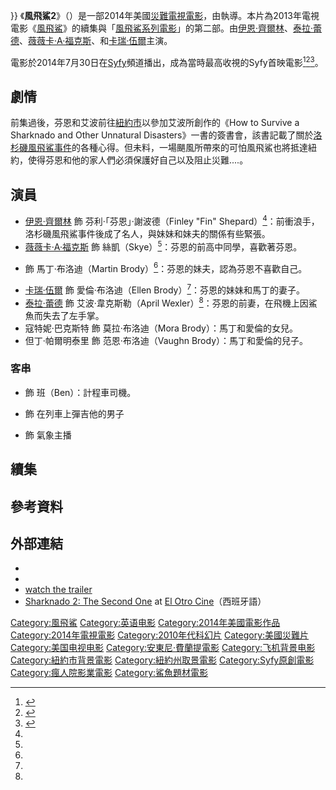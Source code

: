 {{noteTA
|1=zh-cn:鲨卷风; zh-hk:龍捲鯊; zh-tw:風飛鯊;
|G1=Show
|G2=Movie
}}
{{Infobox television film
| name = 風飛鯊2
| original_name = {{lang|en|''Sharknado 2: The Second One''}}
| image = Sharknado 2 The Second One Poster.jpg
| caption = 電影海報
| format = [[災難片|災難片]]
| runtime = 95分鐘
| creator =
| director = {{link-en|安東尼·費蘭提|Anthony C. Ferrante}}
| producer = [[大衛·麥可·拉特|大衛·麥可·拉特]]
| screenplay = {{link-en|桑德·列文 (編劇)|Thunder Levin|桑德·列文}}
| based on = 
| starring = {{Plainlist|
* [[伊恩·齊爾林|伊恩·齊爾林]]
* [[薇薇卡·A·福克斯|薇薇卡·A·福克斯]]
* [[泰拉·蕾德|泰拉·蕾德]]
* {{link-en|馬克·麥格拉斯|Mark McGrath}}
* [[卡瑞·伍爾|卡瑞·伍爾]]
}}
| editing = 安娜·佛洛里<br/>瓦西·尼多曼斯基
| music = 克里斯多夫·卡諾<br/>克里斯·賴德諾爾
| editor = 
| cinematography = 班·德馬爾
| country = {{USA}}
| language = [[英语|英语]]
| studio = [[Syfy|Syfy Films]]
| distributor = [[The_Asylum|The Asylum]]
| budget = 
| preceded_by = 《[[風飛鯊|風飛鯊]]》
| followed_by = 《[[風飛鯊3：麥擱鬧啊！|風飛鯊3：麥擱鬧啊！]]》
| network = [[Syfy|Syfy]]
| released = {{Film date|2014|07|30|美國}}
| show_name_zh-cn = 鲨卷风2
| show_name_zh-hk = 龍捲鯊2
| show_name_zh-tw = 風飛鯊2<ref>{{@movies|id=fsen33062074|title=風飛鯊2 Sharknado 2: The Second One}}<!-- 2016-05-07 accessdate --></ref>
}}
《'''風飛鯊2'''》（{{lang-en|''Sharknado 2: The Second One''}}）是一部2014年美國[[災難片|災難]][[電視電影|電視電影]]，由{{link-en|安東尼·費蘭提|Anthony C. Ferrante}}執導。本片為2013年電視電影《[[風飛鯊|風飛鯊]]》的續集與「[[風飛鯊系列電影|風飛鯊系列電影]]」的第二部。由[[伊恩·齊爾林|伊恩·齊爾林]]、[[泰拉·蕾德|泰拉·蕾德]]、[[薇薇卡·A·福克斯|薇薇卡·A·福克斯]]、{{link-en|馬克·麥格拉斯|Mark McGrath}}和[[卡瑞·伍爾|卡瑞·伍爾]]主演。

電影於2014年7月30日在[[Syfy|Syfy]]頻道播出，成為當時最高收視的Syfy首映電影<ref name=cast>{{cite news |last=Ng|first=Philiana |url=http://www.hollywoodreporter.com/live-feed/sharknado-2-premiere-date-cameos-686587 |title='Sharknado 2' Premiere Date and Cameos Set |newspaper=[[The_Hollywood_Reporter|The Hollywood Reporter]] |date=2014-03-07 |accessdate=2015-07-25}}</ref><ref name=ratings>{{cite news |url=http://www.stltoday.com/entertainment/television/gail-pennington/11b24922-6a29-5ac2-859c-0b5e32237134.html|title= 'Sharknado 2' smashes ratings records |newspaper=[[St._Louis_Post_Dispatch|St. Louis Post Dispatch]] |first=Gail|last=Pennington |date=2014-07-31 |accessdate=2015-07-25}}</ref><ref>{{cite web|url=http://www.ettoday.net/news/20140802/384952.htm |title=啥？ 《風飛鯊2》成推特史上最熱門電視電影！|publisher =[[ETtoday_東森新聞雲|ETtoday 東森新聞雲]] |date=2014年8月2日}}</ref>。

==劇情==
前集過後，芬恩和艾波前往[[紐約市|紐約市]]以參加艾波所創作的《How to Survive a Sharknado and Other Unnatural Disasters》一書的簽書會，該書記載了關於[[風飛鯊|洛杉磯風飛鯊事件]]的各種心得。但未料，一場颶風所帶來的可怕風飛鯊也將抵達紐約，使得芬恩和他的家人們必須保護好自己以及阻止災難....。

==演員==
*[[伊恩·齊爾林|伊恩·齊爾林]] 飾 芬利·「芬恩」·謝波德（Finley "Fin" Shepard）<ref name=cast/>：前衝浪手，洛杉磯風飛鯊事件後成了名人，與妹妹和妹夫的關係有些緊張。
*[[薇薇卡·A·福克斯|薇薇卡·A·福克斯]] 飾 絲凱（Skye）<ref name=cast/>：芬恩的前高中同學，喜歡著芬恩。
*{{link-en|馬克·麥格拉斯|Mark McGrath}} 飾 馬丁·布洛迪（Martin Brody）<ref name=cast/>：芬恩的妹夫，認為芬恩不喜歡自己。
*[[卡瑞·伍爾|卡瑞·伍爾]] 飾 愛倫·布洛迪（Ellen Brody）<ref name=cast/>：芬恩的妹妹和馬丁的妻子。
*[[泰拉·蕾德|泰拉·蕾德]] 飾 艾波·韋克斯勒（April Wexler）<ref name=cast/>：芬恩的前妻，在飛機上因鯊魚而失去了左手掌。
*寇特妮·巴克斯特 飾 莫拉·布洛迪（Mora Brody）：馬丁和愛倫的女兒。
*但丁·帕爾明泰里 飾 范恩·布洛迪（Vaughn Brody）：馬丁和愛倫的兒子。

===客串===
*{{link-en|裘德·赫希|Judd Hirsch}} 飾 班（Ben）：計程車司機。
*{{link-en|安東尼·費蘭提|Anthony C. Ferrante}} 飾 在列車上彈吉他的男子
*{{link-en|史蒂芬妮·亞伯拉罕|Stephanie Abrams}} 飾 氣象主播

==續集==
{{main|風飛鯊3}}

==參考資料==
{{Reflist|30em}}

==外部連結==
{{Wikiquote}}
*{{IMDb title|3062074|Sharknado 2: The Second One}}
*{{rotten-tomatoes|sharknado_2_the_second_one|Sharknado 2: The Second One}}
*[https://archive.is/20141028010057/http://www.failious.com/sharknado watch the trailer]
*[http://www.elotrocine.cl/2014/08/12/critica-sharknado-2-the-second-one-de-anthony-c-ferrante-el-fenomeno-del-verano/ Sharknado 2: The Second One] at [[w:es:El_Otro_Cine|El Otro Cine]]（西班牙語）

{{Sharknado}}
{{Anthony C. Ferrante}}
{{DEFAULTSORT:Sharknado 2: The Second One}}
[[Category:風飛鯊|Category:風飛鯊]]
[[Category:英语电影|Category:英语电影]]
[[Category:2014年美國電影作品|Category:2014年美國電影作品]]
[[Category:2014年電視電影|Category:2014年電視電影]]
[[Category:2010年代科幻片|Category:2010年代科幻片]]
[[Category:美國災難片|Category:美國災難片]]
[[Category:美国电视电影|Category:美国电视电影]]
[[Category:安東尼·費蘭提電影|Category:安東尼·費蘭提電影]]
[[Category:飞机背景电影|Category:飞机背景电影]]
[[Category:紐約市背景電影|Category:紐約市背景電影]]
[[Category:紐約州取景電影|Category:紐約州取景電影]]
[[Category:Syfy原創電影|Category:Syfy原創電影]]
[[Category:瘋人院影業電影|Category:瘋人院影業電影]]
[[Category:鯊魚題材電影|Category:鯊魚題材電影]]